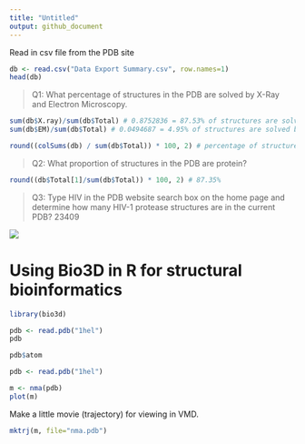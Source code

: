 ```yaml
---
title: "Untitled"
output: github_document
---
```


Read in csv file from the PDB site

```r
db <- read.csv("Data Export Summary.csv", row.names=1)
head(db)
```

> Q1: What percentage of structures in the PDB are solved by X-Ray and Electron Microscopy.

```r
sum(db$X.ray)/sum(db$Total) # 0.8752836 = 87.53% of structures are solved by X-Ray
sum(db$EM)/sum(db$Total) # 0.0494687 = 4.95% of structures are solved by EM
```

```r
round((colSums(db) / sum(db$Total)) * 100, 2) # percentage of structures in the PDB that are solved by each technique
```

> Q2: What proportion of structures in the PDB are protein?

```r
round((db$Total[1]/sum(db$Total)) * 100, 2) # 87.35%
```

> Q3: Type HIV in the PDB website search box on the home page and determine how many HIV-1 protease structures are in the current PDB? 23409

![](myvmdpic2.png)

# Using Bio3D in R for structural bioinformatics

```r
library(bio3d)

pdb <- read.pdb("1hel")
pdb
```

```r
pdb$atom
```

```r
pdb <- read.pdb("1hel")

m <- nma(pdb)
plot(m)
```
Make a little movie (trajectory) for viewing in VMD. 

```r
mktrj(m, file="nma.pdb")
```




